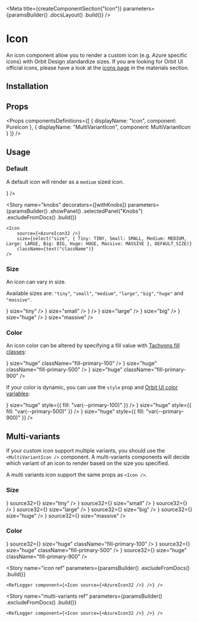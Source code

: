 
<Meta
    title={createComponentSection("Icon")}
    parameters={paramsBuilder()
        .docsLayout(<ReactComponentsLayout sourcePath="/packages/icons/src/icon.jsx" />)
        .build()}
/>

# Icon

An icon component allow you to render a custom icon (e.g. Azure specific icons) with Orbit Design standardize sizes. If you are looking for Orbit UI official icons, please have a look at the [icons page](?path=/docs/materials-icons--page#gallery) in the materials section.

## Installation

<Installation />

## Props

<Props
    componentsDefinitions={[
        { displayName: "Icon", component: PureIcon },
        { displayName: "MultiVariantIcon", component: MultiVariantIcon }
    ]}
/>

## Usage

### Default

A default icon will render as a `medium` sized icon.

<Preview>
    <Story name="default">
        <CheckeredBackground>
            <Icon source={<AzureIcon32 />} />
        </CheckeredBackground>
    </Story>
</Preview>

<Story
    name="knobs"
    decorators={[withKnobs]}
    parameters={paramsBuilder()
        .showPanel()
        .selectedPanel("Knobs")
        .excludeFromDocs()
        .build()}
>
    <Icon
        source={<AzureIcon32 />}
        size={select("size", { Tiny: TINY, Small: SMALL, Medium: MEDIUM, Large: LARGE, Big: BIG, Huge: HUGE, Massive: MASSIVE }, DEFAULT_SIZE)}
        className={text("className")}
    />
</Story>

### Size

An icon can vary in size.

Available sizes are: `"tiny"`, `"small"`, `"medium"`, `"large"`, `"big"`, `"huge"` and `"massive"`.

<Preview>
    <Story name="size">
        <CheckeredBackground>
            <div className="flex items-end items-space-between">
                <Icon source={<AzureIcon32 />} size="tiny" />
                <Icon source={<AzureIcon32 />} size="small" />
                <Icon source={<AzureIcon32 />} />
                <Icon source={<AzureIcon32 />} size="large" />
                <Icon source={<AzureIcon32 />} size="big" />
                <Icon source={<AzureIcon32 />} size="huge" />
                <Icon source={<AzureIcon32 />} size="massive" />
            </div>
        </CheckeredBackground>
    </Story>
</Preview>

### Color

An icon color can be altered by specifying a fill value with [Tachyons fill classes](?path=/docs/materials-colors--page#tachyons):

<Preview>
    <Story name="color">
        <CheckeredBackground>
            <div className="flex items-end items-space-between">
                <Icon source={<AzureIcon32 />} size="huge" className="fill-primary-100" />
                <Icon source={<AzureIcon32 />} size="huge" className="fill-primary-500" />
                <Icon source={<AzureIcon32 />} size="huge" className="fill-primary-900" />
            </div>
        </CheckeredBackground>
    </Story>
</Preview>

If your color is dynamic, you can use the `style` prop and [Orbit UI color variables](?path=/docs/getting-started-foundation--page#colors):

<Preview>
    <Story name="dynamic-color">
        <CheckeredBackground>
            <div className="flex items-end items-space-between">
                <Icon source={<AzureIcon32 />} size="huge" style={{ fill: "var(--primary-100)" }} />
                <Icon source={<AzureIcon32 />} size="huge" style={{ fill: "var(--primary-500)" }} />
                <Icon source={<AzureIcon32 />} size="huge" style={{ fill: "var(--primary-900)" }} />
            </div>
        </CheckeredBackground>
    </Story>
</Preview>

## Multi-variants

If your custom icon support multiple variants, you should use the `<MultiVariantIcon />` component. A multi-variants components will decide which variant of an icon to render based on the size you specified.

A multi variants icon support the same props as `<Icon />`.

### Size

<Preview>
    <Story name="multi-variants size">
        <CheckeredBackground>
            <div className="flex items-end items-space-between">
                <MultiVariantIcon source24={<FilterIcon24 />} source32={<FilterIcon32 />} size="tiny" />
                <MultiVariantIcon source24={<FilterIcon24 />} source32={<FilterIcon32 />} size="small" />
                <MultiVariantIcon source24={<FilterIcon24 />} source32={<FilterIcon32 />} />
                <MultiVariantIcon source24={<FilterIcon24 />} source32={<FilterIcon32 />} size="large" />
                <MultiVariantIcon source24={<FilterIcon24 />} source32={<FilterIcon32 />} size="big" />
                <MultiVariantIcon source24={<FilterIcon24 />} source32={<FilterIcon32 />} size="huge" />
                <MultiVariantIcon source24={<FilterIcon24 />} source32={<FilterIcon32 />} size="massive" />
            </div>
        </CheckeredBackground>
    </Story>
</Preview>

### Color

<Preview>
    <Story name="multi-variants color">
        <CheckeredBackground>
            <div className="flex items-end items-space-between">
                <MultiVariantIcon source24={<FilterIcon24 />} source32={<FilterIcon32 />} size="huge" className="fill-primary-100" />
                <MultiVariantIcon source24={<FilterIcon24 />} source32={<FilterIcon32 />} size="huge" className="fill-primary-500" />
                <MultiVariantIcon source24={<FilterIcon24 />} source32={<FilterIcon32 />} size="huge" className="fill-primary-900" />
            </div>
        </CheckeredBackground>
    </Story>
</Preview>

<Story
    name="icon ref"
    parameters={paramsBuilder()
        .excludeFromDocs()
        .build()}
>
    <RefLogger component={<Icon source={<AzureIcon32 />} />} />
</Story>

<Story
    name="multi-variants ref"
    parameters={paramsBuilder()
        .excludeFromDocs()
        .build()}
>
    <RefLogger component={<Icon source={<AzureIcon32 />} />} />
</Story>
